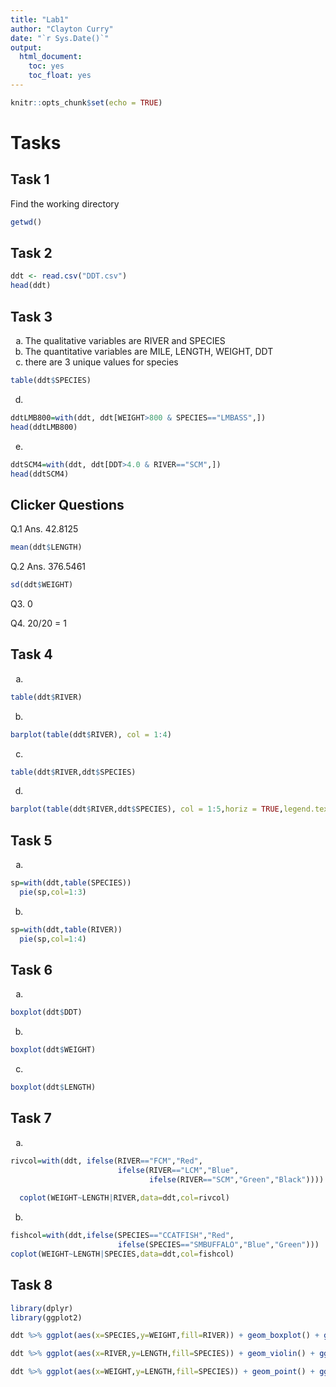 ```yaml
---
title: "Lab1"
author: "Clayton Curry"
date: "`r Sys.Date()`"
output: 
  html_document:
    toc: yes
    toc_float: yes
---
```


```r
knitr::opts_chunk$set(echo = TRUE)
```


# Tasks

## Task 1

Find the working directory

```r
getwd()
```

## Task 2

```r
ddt <- read.csv("DDT.csv")
head(ddt)
```


## Task 3

  a. The qualitative variables are RIVER and SPECIES
  b. The quantitative variables are MILE, LENGTH, WEIGHT, DDT
  c. there are 3 unique values for species
```r
table(ddt$SPECIES)
```
  d. 
```r
ddtLMB800=with(ddt, ddt[WEIGHT>800 & SPECIES=="LMBASS",])
head(ddtLMB800)
```
  e.
```r
ddtSCM4=with(ddt, ddt[DDT>4.0 & RIVER=="SCM",])
head(ddtSCM4)
```

## Clicker Questions
  Q.1 Ans. 42.8125
```r
mean(ddt$LENGTH)
```
  Q.2 Ans. 376.5461
```r
sd(ddt$WEIGHT)
```
  Q3. 0
  
  Q4. 20/20 = 1
  
## Task 4
  a. 
```r
table(ddt$RIVER)
```
  
  b. 
  
```r
barplot(table(ddt$RIVER), col = 1:4)
```
  
  c.
  
```r
table(ddt$RIVER,ddt$SPECIES)
```
  
  d.
  
```r
barplot(table(ddt$RIVER,ddt$SPECIES), col = 1:5,horiz = TRUE,legend.text = TRUE)
```
  

## Task 5
  a.
  
```r
sp=with(ddt,table(SPECIES))
  pie(sp,col=1:3)
```
  
  b.
  
```r
sp=with(ddt,table(RIVER))
  pie(sp,col=1:4)
```
  
## Task 6
  a.
  
```r
boxplot(ddt$DDT)
```

  b. 
  
```r
boxplot(ddt$WEIGHT)
```

  c.
  
```r
boxplot(ddt$LENGTH)
```

## Task 7
  a.
  
```r
rivcol=with(ddt, ifelse(RIVER=="FCM","Red",
                        ifelse(RIVER=="LCM","Blue",
                               ifelse(RIVER=="SCM","Green","Black"))))
                    
  coplot(WEIGHT~LENGTH|RIVER,data=ddt,col=rivcol)
```

  b.
  
```r
fishcol=with(ddt,ifelse(SPECIES=="CCATFISH","Red",
                        ifelse(SPECIES=="SMBUFFALO","Blue","Green")))
coplot(WEIGHT~LENGTH|SPECIES,data=ddt,col=fishcol)
```
  
## Task 8

```r
library(dplyr)
library(ggplot2)

ddt %>% ggplot(aes(x=SPECIES,y=WEIGHT,fill=RIVER)) + geom_boxplot() + ggtitle("Clayton Curry")

ddt %>% ggplot(aes(x=RIVER,y=LENGTH,fill=SPECIES)) + geom_violin() + ggtitle("Clayton Curry")

ddt %>% ggplot(aes(x=WEIGHT,y=LENGTH,fill=SPECIES)) + geom_point() + ggtitle("Clayton Curry")

```

